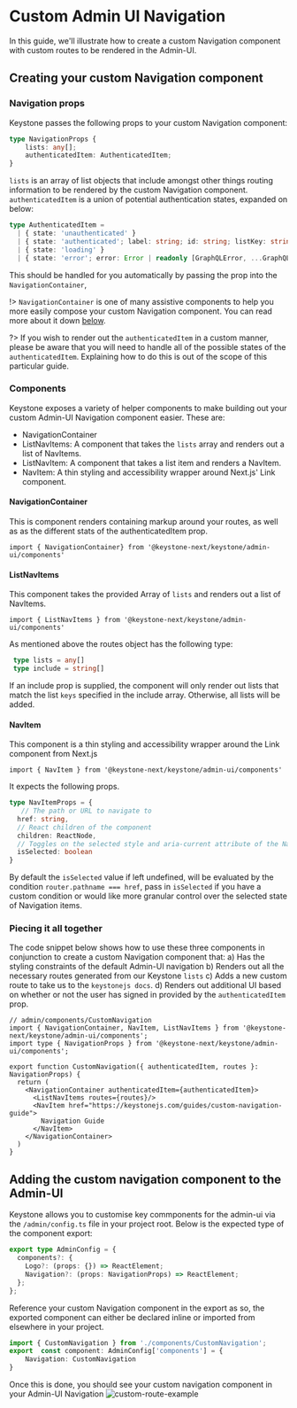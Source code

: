 
# Custom Admin UI Navigation

In this guide, we'll illustrate how to create a custom Navigation component with custom routes to be rendered in the Admin-UI.

## Creating your custom Navigation component

### Navigation props

Keystone passes the following props to your custom Navigation component:

```ts
type NavigationProps {
    lists: any[];
    authenticatedItem: AuthenticatedItem;
}
```

`lists` is an array of list objects that include amongst other things routing information to be rendered by the custom Navigation component.
`authenticatedItem` is a union of potential authentication states, expanded on below:

```ts
type AuthenticatedItem =
  | { state: 'unauthenticated' }
  | { state: 'authenticated'; label: string; id: string; listKey: string }
  | { state: 'loading' }
  | { state: 'error'; error: Error | readonly [GraphQLError, ...GraphQLError[]] };
```

This should be handled for you automatically by passing the prop into the `NavigationContainer`,

!> `NavigationContainer` is one of many assistive components to help you more easily compose your custom Navigation component. You can read more about it down [below](#components).

?> If you wish to render out the `authenticatedItem` in a custom manner, please be aware that you will need to handle all of the possible states of the `authenticatedItem`. Explaining how to do this is out of the scope of this particular guide.

### Components

Keystone exposes a variety of helper components to make building out your custom Admin-UI Navigation component easier. These are:

- NavigationContainer
- ListNavItems: A component that takes the `lists` array and renders out a list of NavItems.
- ListNavItem: A component that takes a list item and renders a NavItem.
- NavItem: A thin styling and accessibility wrapper around Next.js' Link component.

#### NavigationContainer

This is component renders containing markup around your routes, as well as as the different stats of the authenticatedItem prop.

```tsx
import { NavigationContainer} from '@keystone-next/keystone/admin-ui/components'
```

#### ListNavItems

This component takes the provided Array of `lists` and renders out a list of NavItems.

```tsx
import { ListNavItems } from '@keystone-next/keystone/admin-ui/components'
```

As mentioned above the routes object has the following type:

```typescript
 type lists = any[]
 type include = string[]
```

If an include prop is supplied, the component will only render out lists that match the list `keys` specified in the include array.
Otherwise, all lists will be added.

#### NavItem

This component is a thin styling and accessibility wrapper around the Link component from Next.js

```tsx
import { NavItem } from '@keystone-next/keystone/admin-ui/components'
```

It expects the following props.

```typescript
type NavItemProps = {
   // The path or URL to navigate to
  href: string,
  // React children of the component
  children: ReactNode,
  // Toggles on the selected style and aria-current attribute of the NavItem
  isSelected: boolean
}
```

By default the `isSelected` value if left undefined, will be evaluated by the condition `router.pathname === href`, pass in `isSelected` if you have a custom condition or would like more granular control over the selected state of Navigation items.

### Piecing it all together

The code snippet below shows how to use these three components in conjunction to create a custom Navigation component that:
a) Has the styling constraints of the default Admin-UI navigation
b) Renders out all the necessary routes generated from our Keystone `lists`
c) Adds a new custom route to take us to the `keystonejs docs`.
d) Renders out additional UI based on whether or not the user has signed in provided by the `authenticatedItem` prop.

```tsx
// admin/components/CustomNavigation
import { NavigationContainer, NavItem, ListNavItems } from '@keystone-next/keystone/admin-ui/components';
import type { NavigationProps } from '@keystone-next/keystone/admin-ui/components';

export function CustomNavigation({ authenticatedItem, routes }: NavigationProps) {
  return (
    <NavigationContainer authenticatedItem={authenticatedItem}>
      <ListNavItems routes={routes}/>
      <NavItem href="https://keystonejs.com/guides/custom-navigation-guide">
        Navigation Guide
      </NavItem>
    </NavigationContainer>
  )
}
```

## Adding the custom navigation component to the Admin-UI

Keystone allows you to customise key commponents for the admin-ui via the `/admin/config.ts` file in your project root.
Below is the expected type of the component export:

```ts
export type AdminConfig = {
  components?: {
    Logo?: (props: {}) => ReactElement;
    Navigation?: (props: NavigationProps) => ReactElement;
  };
};

```

Reference your custom Navigation component in the export as so, the exported component can either be declared inline or imported from elsewhere in your project.

```ts
import { CustomNavigation } from './components/CustomNavigation';
export  const component: AdminConfig['components'] = {
    Navigation: CustomNavigation
}
```

Once this is done, you should see your custom navigation component in your Admin-UI Navigation ![custom-route-example](/assets/guides/custom-admin-ui-navigation/final-result.png)

